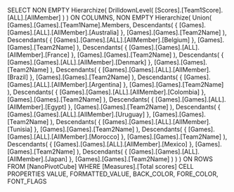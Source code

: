SELECT
  NON EMPTY Hierarchize(
    DrilldownLevel(
      [Scores].[Team1Score].[ALL].[AllMember]
    )
  ) ON COLUMNS,
  NON EMPTY Hierarchize(
    Union(
      [Games].[Games].[Team1Name].Members,
      Descendants(
        {
          [Games].[Games].[ALL].[AllMember].[Australia]
        },
        [Games].[Games].[Team2Name]
      ),
      Descendants(
        {
          [Games].[Games].[ALL].[AllMember].[Belgium]
        },
        [Games].[Games].[Team2Name]
      ),
      Descendants(
        {
          [Games].[Games].[ALL].[AllMember].[France]
        },
        [Games].[Games].[Team2Name]
      ),
      Descendants(
        {
          [Games].[Games].[ALL].[AllMember].[Denmark]
        },
        [Games].[Games].[Team2Name]
      ),
      Descendants(
        {
          [Games].[Games].[ALL].[AllMember].[Brazil]
        },
        [Games].[Games].[Team2Name]
      ),
      Descendants(
        {
          [Games].[Games].[ALL].[AllMember].[Argentina]
        },
        [Games].[Games].[Team2Name]
      ),
      Descendants(
        {
          [Games].[Games].[ALL].[AllMember].[Colombia]
        },
        [Games].[Games].[Team2Name]
      ),
      Descendants(
        {
          [Games].[Games].[ALL].[AllMember].[Egypt]
        },
        [Games].[Games].[Team2Name]
      ),
      Descendants(
        {
          [Games].[Games].[ALL].[AllMember].[Uruguay]
        },
        [Games].[Games].[Team2Name]
      ),
      Descendants(
        {
          [Games].[Games].[ALL].[AllMember].[Tunisia]
        },
        [Games].[Games].[Team2Name]
      ),
      Descendants(
        {
          [Games].[Games].[ALL].[AllMember].[Morocco]
        },
        [Games].[Games].[Team2Name]
      ),
      Descendants(
        {
          [Games].[Games].[ALL].[AllMember].[Mexico]
        },
        [Games].[Games].[Team2Name]
      ),
      Descendants(
        {
          [Games].[Games].[ALL].[AllMember].[Japan]
        },
        [Games].[Games].[Team2Name]
      )
    )
  ) ON ROWS
  FROM [NanoPivotCube]
  WHERE [Measures].[Total scores]
  CELL PROPERTIES VALUE, FORMATTED_VALUE, BACK_COLOR, FORE_COLOR, FONT_FLAGS